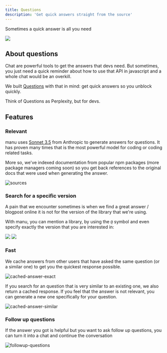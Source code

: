 ```yaml
---
title: Questions
description: 'Get quick answers straight from the source'
---
```


Sometimes a quick answer is all you need

![](../images/quick-answer.png)

## About questions

Chat are powerful tools to get the answers that devs need. But sometimes, you just need a quick reminder about how to use that API in javascript and a whole chat would be an overkill.

We built [Questions](https://askmanu.co/question) with that in mind: get quick answers so you unblock quickly.

Think of Questions as Perplexity, but for devs.

## Features

### Relevant

manu uses [Sonnet 3.5](https://www.anthropic.com/news/claude-3-5-sonnet) from Anthropic to generate answers for questions. It has proven many times that is the most powerful model for coding or coding related tasks.

More so, we've indexed documentation from popular npm packages (more package managers coming soon) so you get back references to the original docs that were used when generating the answer.

![sources](../images/sources.png)



### Search for a specific version

A pain that we encounter sometimes is when we find a great answer / blogpost online it is not for the version of the library that we're using. 

With manu, you can mention a library, by using the `@` symbol and even specify exactly the version that you are interested in:

<Frame caption="Asking a question about a specific version">
  <img src="../images/specific-version.png" />
</Frame>



<Frame caption="If no version is specified, we use that latest available">
  <img src="../images/latest-version.png" />
</Frame>

### Fast

We cache answers from other users that have asked the same question (or a similar one) to get you the quickest response possible.

![cached-answer-exact](../images/cached-answer-exact.png)

If you search for an question that is very similar to an existing one, we also return a cached response. If you feel that the answer is not relevant, you can generate a new one specifically for your question.

![cached-answer-similar](../images/cached-answer-similar.png)

### Follow up questions

If the answer you got is helpful but you want to ask follow up questions, you can turn it into a chat and continue the conversation

![followup-questions](../images/followup-questions.png)
